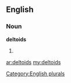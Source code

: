 ==English==

===Noun===
'''deltoids'''

# {{plural of|[[deltoid]]}}

[[Category:English plurals]]

[[ar:deltoids]]
[[my:deltoids]]